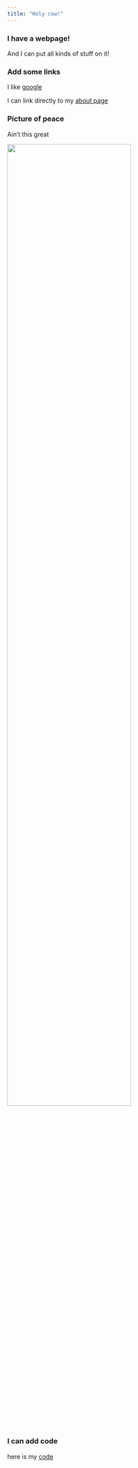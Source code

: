 ```yaml
---
title: "Holy cow!"
---
```


### I have a webpage!

And I can put all kinds of stuff on it!

### Add some links

I like [google](https://google.com)

I can link directly to my [about page](about.html)

### Picture of peace

Ain't this great

<img src = "images/Screen Shot 2018-10-18 at 10.40.41 AM.png" style="width:75%">

### I can add code

here is my [code](code.html)

















